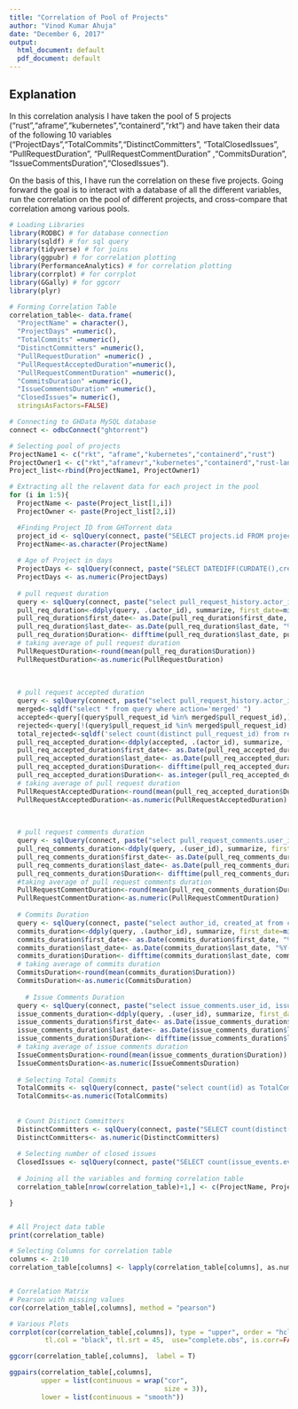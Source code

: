 ---
title: "Correlation of Pool of Projects"
author: "Vinod Kumar Ahuja"
date: "December 6, 2017"
output:
  html_document: default
  pdf_document: default
---


## Explanation

In this correlation analysis I have taken the pool of 5 projects ("rust","aframe","kubernetes","containerd","rkt") and have taken their data of the following 10 variables ("ProjectDays","TotalCommits","DistinctCommitters",
"TotalClosedIssues", "PullRequestDuration", "PullRequestCommentDuration" ,"CommitsDuration", "IssueCommentsDuration","ClosedIssues"). 

On the basis of this, I have run the correlation on these five projects. Going forward the goal is to interact with a database of all the different variables, run the correlation on the pool of different projects, and cross-compare that correlation among various pools.


```{r warning=FALSE, message = FALSE, echo=FALSE, error=FALSE, tidy=TRUE}
# Loading Libraries
library(RODBC) # for database connection
library(sqldf) # for sql query
library(tidyverse) # for joins
library(ggpubr) # for correlation plotting
library(PerformanceAnalytics) # for correlation plotting
library(corrplot) # for corrplot
library(GGally) # for ggcorr
library(plyr)

# Forming Correlation Table
correlation_table<- data.frame(
  "ProjectName" = character(),
  "ProjectDays" =numeric(),
  "TotalCommits" =numeric(),
  "DistinctCommitters" =numeric(),
  "PullRequestDuration" =numeric() ,
  "PullRequestAcceptedDuration"=numeric(),
  "PullRequestCommentDuration" =numeric(), 
  "CommitsDuration" =numeric(),
  "IssueCommentsDuration" =numeric(), 
  "ClosedIssues"= numeric(), 
  stringsAsFactors=FALSE)

# Connecting to GHData MySQL database
connect <- odbcConnect("ghtorrent")

# Selecting pool of projects
ProjectName1 <- c("rkt", "aframe","kubernetes","containerd","rust")
ProjectOwner1 <- c("rkt","aframevr","kubernetes","containerd","rust-lang")
Project_list<-rbind(ProjectName1, ProjectOwner1)

# Extracting all the relavent data for each project in the pool
for (i in 1:5){
  ProjectName <- paste(Project_list[1,i])
  ProjectOwner <- paste(Project_list[2,i])

  #Finding Project ID from GHTorrent data
  project_id <- sqlQuery(connect, paste("SELECT projects.id FROM projects INNER JOIN users ON projects.owner_id = users.id WHERE projects.name ='",ProjectName,"'AND users.login = '",ProjectOwner,"';",sep = ""))
  ProjectName<-as.character(ProjectName)
  
  # Age of Project in days
  ProjectDays <- sqlQuery(connect, paste("SELECT DATEDIFF(CURDATE(),created_at) AS ProjectAge FROM projects WHERE id=" ,project_id, ";"),as.is=T)
  ProjectDays <- as.numeric(ProjectDays)
  
  # pull request duration
  query <- sqlQuery(connect, paste("select pull_request_history.actor_id, pull_request_history.created_at from pull_request_history join pull_requests on pull_requests.id = pull_request_history.pull_request_id where pull_requests.base_repo_id =" ,project_id, "group by  pull_request_history.actor_id, pull_request_history.created_at;"),as.is=T)
  pull_req_duration<-ddply(query, .(actor_id), summarize, first_date=min(created_at), last_date=max(created_at) )
  pull_req_duration$first_date<- as.Date(pull_req_duration$first_date, "%Y-%m-%d")
  pull_req_duration$last_date<- as.Date(pull_req_duration$last_date, "%Y-%m-%d")
  pull_req_duration$Duration<- difftime(pull_req_duration$last_date, pull_req_duration$first_date , units = c("days"))
  # taking average of pull request duration
  PullRequestDuration<-round(mean(pull_req_duration$Duration))
  PullRequestDuration<-as.numeric(PullRequestDuration)
  
  
  
  # pull request accepted duration
  query <- sqlQuery(connect, paste("select pull_request_history.actor_id, pull_request_history.pull_request_id, pull_request_history.action, pull_request_history.created_at from pull_request_history join pull_requests on pull_requests.id = pull_request_history.pull_request_id where pull_requests.base_repo_id =" ,project_id, "group by  pull_request_history.actor_id, pull_request_history.pull_request_id, pull_request_history.created_at;"),as.is=T)
  merged<-sqldf("select * from query where action='merged' ")
  accepted<-query[(query$pull_request_id %in% merged$pull_request_id),]
  rejected<-query[!(query$pull_request_id %in% merged$pull_request_id),]
  total_rejected<-sqldf('select count(distinct pull_request_id) from rejected')
  pull_req_accepted_duration<-ddply(accepted, .(actor_id), summarize, first_date=min(created_at), last_date=max(created_at) )
  pull_req_accepted_duration$first_date<- as.Date(pull_req_accepted_duration$first_date, "%Y-%m-%d")
  pull_req_accepted_duration$last_date<- as.Date(pull_req_accepted_duration$last_date, "%Y-%m-%d")
  pull_req_accepted_duration$Duration<- difftime(pull_req_accepted_duration$last_date, pull_req_accepted_duration$first_date , units = c("days"))
  pull_req_accepted_duration$Duration<- as.integer(pull_req_accepted_duration$Duration)
  # taking average of pull request duration
  PullRequestAcceptedDuration<-round(mean(pull_req_accepted_duration$Duration))
  PullRequestAcceptedDuration<-as.numeric(PullRequestAcceptedDuration)
  

  
  # pull request comments duration
  query <- sqlQuery(connect, paste("select pull_request_comments.user_id, pull_request_comments.created_at from pull_request_comments join pull_requests on pull_requests.id = pull_request_comments.pull_request_id where pull_requests.base_repo_id =" ,project_id, "group by  pull_request_comments.user_id, pull_request_comments.created_at;"),as.is=T)
  pull_req_comments_duration<-ddply(query, .(user_id), summarize, first_date=min(created_at), last_date=max(created_at) )
  pull_req_comments_duration$first_date<- as.Date(pull_req_comments_duration$first_date, "%Y-%m-%d")
  pull_req_comments_duration$last_date<- as.Date(pull_req_comments_duration$last_date, "%Y-%m-%d")
  pull_req_comments_duration$Duration<- difftime(pull_req_comments_duration$last_date, pull_req_comments_duration$first_date , units = c("days"))
  #taking average of pull request comments duration
  PullRequestCommentDuration<-round(mean(pull_req_comments_duration$Duration))
  PullRequestCommentDuration<-as.numeric(PullRequestCommentDuration)
  
  # Commits Duration
  query <- sqlQuery(connect, paste("select author_id, created_at from commits where project_id =",project_id,";"),as.is=T)
  commits_duration<-ddply(query, .(author_id), summarize, first_date=min(created_at), last_date=max(created_at) )
  commits_duration$first_date<- as.Date(commits_duration$first_date, "%Y-%m-%d")
  commits_duration$last_date<- as.Date(commits_duration$last_date, "%Y-%m-%d")
  commits_duration$Duration<- difftime(commits_duration$last_date, commits_duration$first_date , units = c("days"))
  # taking average of commits duration
  CommitsDuration<-round(mean(commits_duration$Duration))
  CommitsDuration<-as.numeric(CommitsDuration)
  
    # Issue Comments Duration
  query <- sqlQuery(connect, paste("select issue_comments.user_id, issue_comments.created_at from issue_comments join issues on issues.id = issue_comments.issue_id where issues.repo_id =" ,project_id, "group by  issue_comments.user_id, issue_comments.created_at;"),as.is=T)
  issue_comments_duration<-ddply(query, .(user_id), summarize, first_date=min(created_at), last_date=max(created_at) )
  issue_comments_duration$first_date<- as.Date(issue_comments_duration$first_date, "%Y-%m-%d")
  issue_comments_duration$last_date<- as.Date(issue_comments_duration$last_date, "%Y-%m-%d")
  issue_comments_duration$Duration<- difftime(issue_comments_duration$last_date, issue_comments_duration$first_date , units = c("days"))
  # taking average of issue comments duration
  IssueCommentsDuration<-round(mean(issue_comments_duration$Duration))
  IssueCommentsDuration<-as.numeric(IssueCommentsDuration)
  
  # Selecting Total Commits
  TotalCommits <- sqlQuery(connect, paste("select count(id) as TotalCommits from commits where project_id =",project_id,";"),as.is=T)
  TotalCommits<-as.numeric(TotalCommits)
  
  
  # Count Distinct Committers
  DistinctCommitters <- sqlQuery(connect, paste("SELECT count(distinct(author_id)) as DistinctCommitters FROM commits WHERE project_id =", project_id, ";"))
  DistinctCommitters<- as.numeric(DistinctCommitters)
  
  # Selecting number of closed issues
  ClosedIssues <- sqlQuery(connect, paste("SELECT count(issue_events.event_id) as 'ClosedIssues' FROM issue_events JOIN issues ON issue_events.issue_id = issues.id WHERE issues.repo_id =", project_id, "AND issue_events.action = 'closed';"))
  
  # Joining all the variables and forming correlation table
  correlation_table[nrow(correlation_table)+1,] <- c(ProjectName, ProjectDays, TotalCommits, DistinctCommitters, PullRequestDuration, PullRequestAcceptedDuration, PullRequestCommentDuration, CommitsDuration,  IssueCommentsDuration, ClosedIssues )

}


# All Project data table
print(correlation_table)

# Selecting Columns for correlation table
columns <- 2:10 
correlation_table[columns] <- lapply(correlation_table[columns], as.numeric) 


# Correlation Matrix
# Pearson with missing values
cor(correlation_table[,columns], method = "pearson")

# Various Plots
corrplot(cor(correlation_table[,columns]), type = "upper", order = "hclust", 
         tl.col = "black", tl.srt = 45,  use="complete.obs", is.corr=FALSE)

ggcorr(correlation_table[,columns],  label = T)

ggpairs(correlation_table[,columns], 
        upper = list(continuous = wrap("cor", 
                                       size = 3)), 
        lower = list(continuous = "smooth"))


```

